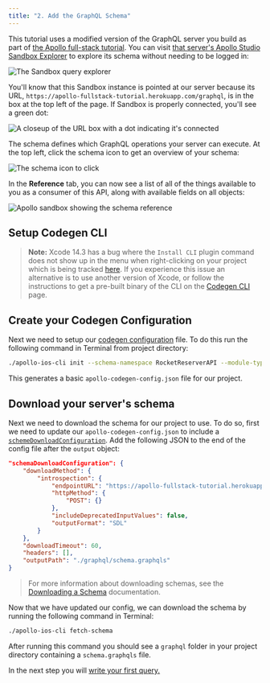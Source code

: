 ```yaml
---
title: "2. Add the GraphQL Schema"
---
```



This tutorial uses a modified version of the GraphQL server you build as part of [the Apollo full-stack tutorial](https://www.apollographql.com/docs/tutorial/introduction/). You can visit [that server's Apollo Studio Sandbox Explorer](https://studio.apollographql.com/sandbox/explorer?endpoint=https%3A%2F%2Fapollo-fullstack-tutorial.herokuapp.com%2Fgraphql) to explore its schema without needing to be logged in:

<img src="images/sandbox_landing.png" alt="The Sandbox query explorer" class="screenshot"/>

You'll know that this Sandbox instance is pointed at our server because its URL, `https://apollo-fullstack-tutorial.herokuapp.com/graphql`, is in the box at the top left of the page. If Sandbox is properly connected, you'll see a green dot:

<img src="images/sandbox_green_dot.png" alt="A closeup of the URL box with a dot indicating it's connected" class="screenshot"/>

The schema defines which GraphQL operations your server can execute. At the top left, click the schema icon to get an overview of your schema:

<img src="images/schema_icon.png" alt="The schema icon to click" class="screenshot"/>

In the **Reference** tab, you can now see a list of all of the things available to you as a consumer of this API, along with available fields on all objects:

<img src="images/sandbox_schema_reference.png" alt="Apollo sandbox showing the schema reference" class="screenshot"/>

## Setup Codegen CLI

<SPMXcodeInstallCLI />

> **Note:** Xcode 14.3 has a bug where the `Install CLI` plugin command does not show up in the menu when right-clicking on your project which is being tracked [here](https://github.com/apollographql/apollo-ios/issues/2919). If you experience this issue an alternative is to use another version of Xcode, or follow the instructions to get a pre-built binary of the CLI on the [Codegen CLI](https://www.apollographql.com/docs/ios/code-generation/codegen-cli#installation) page.

## Create your Codegen Configuration

Next we need to setup our [codegen configuration](https://www.apollographql.com/docs/ios/code-generation/codegen-configuration) file. To do this run the following command in Terminal from project directory:

```bash
./apollo-ios-cli init --schema-namespace RocketReserverAPI --module-type swiftPackageManager
```

This generates a basic `apollo-codegen-config.json` file for our project.

## Download your server's schema

Next we need to download the schema for our project to use. To do so, first we need to update our `apollo-codegen-config.json` to include a [`schemeDownloadConfiguration`](https://www.apollographql.com/docs/ios/code-generation/codegen-configuration#schema-download-configuration). Add the following JSON to the end of the config file after the `output` object:

```json
"schemaDownloadConfiguration": {
    "downloadMethod": {
        "introspection": {
            "endpointURL": "https://apollo-fullstack-tutorial.herokuapp.com/graphql",
            "httpMethod": {
                "POST": {}
            },
            "includeDeprecatedInputValues": false,
            "outputFormat": "SDL"
        }
    },
    "downloadTimeout": 60,
    "headers": [],
    "outputPath": "./graphql/schema.graphqls"
}
```

> For more information about downloading schemas, see the [Downloading a Schema](https://www.apollographql.com/docs/ios/code-generation/downloading-schema) documentation.

Now that we have updated our config, we can download the schema by running the following command in Terminal:

```bash
./apollo-ios-cli fetch-schema
```

After running this command you should see a `graphql` folder in your project directory containing a `schema.graphqls` file.

In the next step you will [write your first query.](tutorial-write-your-first-query)